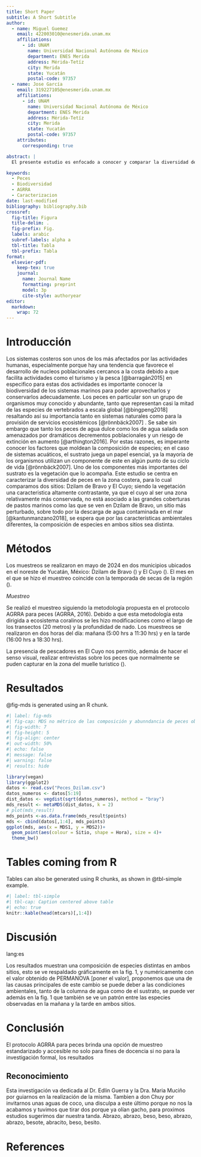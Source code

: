 ```yaml
---
title: Short Paper
subtitle: A Short Subtitle
author:
  - name: Miguel Guemez
    email: 422003010@enesmerida.unam.mx
    affiliations: 
      - id: UNAM
        name: Universidad Nacional Autónoma de México
        department: ENES Merida
        address: Mérida-Tetíz
        city: Merida
        state: Yucatán
        postal-code: 97357
  - name: Jose García
    email: 319227105@enesmerida.unam.mx
    affiliations:
      - id: UNAM
        name: Universidad Nacional Autónoma de México
        department: ENES Merida
        address: Mérida-Tetíz
        city: Merida
        state: Yucatán
        postal-code: 97357
    attributes:
      corresponding: true

abstract: |
  El presente estudio es enfocado a conocer y comparar la diversidad de especies de peces en dos sitios dentro del Estado de Yucatán con diferentes condiciones ambientales, Dzilam de Bravo y El Cuyo. Se utilizó el protocolo AGRRA para muestreo de peces en ambos sitios y en dos tiempos (mañana y tarde). Los resultados mostraron una diferencia en las especies observadas tanto en espacio como en tiempo, sin embargo, fueron o no significativas. Este estudio provee de una base para la investigación, programas de coservación y manejo de recursos. Se recomienda para futuros trabajos muestreos en escalas más amplias de tiempo, así como la medición de las variables ambientales.

keywords:
  - Peces
  - Biodiversidad
  - AGRRA
  - Caracterizacion 
date: last-modified
bibliography: bibliography.bib 
crossref: 
  fig-title: Figura
  title-delim: .
  fig-prefix: Fig.
  labels: arabic
  subref-labels: alpha a
  tbl-title: Tabla
  tbl-prefix: Tabla
format: 
  elsevier-pdf:
    keep-tex: true 
    journal: 
      name: Journal Name 
      formatting: preprint 
      model: 3p 
      cite-style: authoryear 
editor: 
  markdown: 
    wrap: 72 
---
```


# Introducción

Los sistemas costeros son unos de los más afectados por las actividades humanas, especialmente porque hay una tendencia que favorece el desarrollo de nucleos poblacionales cercanos a la costa debido a que facilita actividades como el turismo y la pesca [@barragán2015] en especifico para estas dos actividades es importante conocer la biodiversidad de los sistemas marinos para poder aprovecharlos y conservarlos adecuadamente. Los peces en particular son un grupo de organismos muy conocido y abundante, tanto que representan casi la mitad de las especies de vertebrados a escala global [@bingpeng2018] resaltando así su importancia tanto en sistemas naturales como para la provisión de servicios ecosistémicos [@rönnbäck2007] . Se sabe sin embargo que tanto los peces de agua dulce como los de agua salada son amenazados por dramáticos decrementos poblacionales y un riesgo de extinción en aumento [@arthington2016]. Por estas razones, es imperante conocer los factores que moldean la composición de especies; en el caso de sistemas acuáticos, el sustrato juega un papel esencial, ya la mayoría de los organismos utilizan un componente de este en algún punto de su ciclo de vida [@rönnbäck2007]. Uno de los componentes más importantes del sustrato es la vegetación que lo acompaña. Este estudio se centra en caracterizar la diversidad de peces en la zona costera, para lo cual comparamos dos sitios: Dzilam de Bravo y El Cuyo; siendo la vegetación una caracteristica altamente contrastante, ya que el cuyo al ser una zona relativamente más conservada, no está asociado a las grandes coberturas de pastos marinos como las que se ven en Dzilam de Bravo, un sitio más perturbado, sobre todo por la descarga de agua contaminada en el mar [@kantunmanzano2018], se espera que por las características ambientales diferentes, la composición de especies en ambos sitios sea distinta.

# Métodos

Los muestreos se realizaron en mayo de 2024 en dos municipios ubicados en el noreste de Yucatán, México: Dzilam de Bravo () y El Cuyo (). El mes en el que se hizo el muestreo coincide con la temporada de secas de la región ().

*Muestreo*

Se realizó el muestreo siguiendo la metodología propuesta en el protocolo AGRRA para peces (AGRRA, 2016). Debido a que esta metodología esta dirigida a ecosistema coralinos se les hizo modificaciones como el largo de los transectos (20 metros) y la profundidad de nado. Los muestreos se realizaron en dos horas del día: mañana (5:00 hrs a 11:30 hrs) y en la tarde (16:00 hrs a 18:30 hrs).

La presencia de pescadores en El Cuyo nos permitio, además de hacer el senso visual, realizar entrevistas sobre los peces que normalmente se puden capturar en la zona del muelle turistico ().

# Resultados

@fig-mds is generated using an R chunk.

```r
#| label: fig-mds
#| fig-cap: MDS no métrico de las composición y abunndancia de peces observadas en Dzilam y el Cuyo, en horario matutino y vespertino.
#| fig-width: 7
#| fig-height: 5
#| fig-align: center
#| out-width: 50%
#| echo: false
#| message: false
#| warning: false
#| results: hide

library(vegan)
library(ggplot2)
datos <- read.csv("Peces_Dzilam.csv")
datos_numeros <- datos[5:19]
dist_datos <- vegdist(sqrt(datos_numeros), method = "bray")
mds_result <- metaMDS(dist_datos, k = 2)
# plot(mds_result)
mds_points <-as.data.frame(mds_result$points)
mds <- cbind(datos[,1:4], mds_points)
ggplot(mds, aes(x = MDS1, y = MDS2))+
  geom_point(aes(colour = Sitio, shape = Hora), size = 4)+
  theme_bw()


```

# Tables coming from R

Tables can also be generated using R chunks, as shown in @tbl-simple example.

```r
#| label: tbl-simple
#| tbl-cap: Caption centered above table
#| echo: true
knitr::kable(head(mtcars)[,1:4])
```

# Discusión {.unnumbered}

lang:es

Los resultados muestran una composición de especies distintas en ambos sitios, esto se ve respaldado gráficamente en la fig. 1, y numéricamente con el valor obtenido de PERMANOVA \[poner el valor\], proponemos que una de las causas principales de este cambio se puede deber a las condiciones ambientales, tanto de la columna de agua como de el sustrato, se puede ver además en la fig. 1 que también se ve un patrón entre las especies observadas en la mañana y la tarde en ambos sitios.

# Conclusión {.unnumbered}

El protocolo AGRRA para peces brinda una opción de muestreo estandarizado y accesible no solo para fines de docencia si no para la investigación formal, los resultados

## Reconocimiento

Esta investigación va dedicada al Dr. Edlin Guerra y la Dra. Maria Muciño por guiarnos en la realización de la misma. Tambien a don Chuy por invitarnos unas aguas de coco, una disculpa a este último porque no nos la acabamos y tuvimos que tirar dos porque ya olían gacho, para proximos estudios sugerimos dar nuestra tanda. Abrazo, abrazo, beso, beso, abrazo, abrazo, besote, abracito, beso, besito.


# References {.unnumbered}
